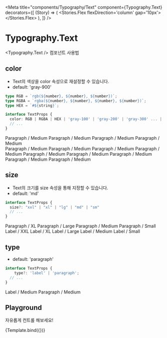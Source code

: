 

<Meta 
	title="components/Typography/Text" 
	component={Typography.Text}
	decorators={[
		(Story) => (
			<Stories.Flex flexDirection='column' gap='10px'>
				<Story />
			</Stories.Flex>
		),
  ]}
/>


# Typography.Text

&lt;Typography.Text /&gt; 컴포넌트 사용법
<br />

## color

- Text의 색상을 color 속성으로 재설정할 수 있습니다.
- default: 'gray-900'

```ts
type RGB = `rgb(${number}, ${number}, ${number})`;
type RGBA = `rgba(${number}, ${number}, ${number}, ${number})`;
type HEX = `#${string}`;

interface TextProps {
  color: RGB | RGBA | HEX | 'gray-100' | 'gray-200' | 'gray-300' ... | 'gray-800' | 'gray-900'
  // ...
}
```

<Canvas>
	<Story name="Color">
		<Typography.Text color="#6c5ce7">Paragraph / Medium</Typography.Text>
		<Typography.Text color="#a9e004">Paragraph / Medium</Typography.Text>
		<Typography.Text color="#1ccc59">Paragraph / Medium</Typography.Text>
		<Typography.Text color="#ff3f42">Paragraph / Medium</Typography.Text>
		<br />
		<Typography.Text color="gray-100">Paragraph / Medium</Typography.Text>
		<Typography.Text color="gray-200">Paragraph / Medium</Typography.Text>
		<Typography.Text color="gray-300">Paragraph / Medium</Typography.Text>
		<Typography.Text color="gray-400">Paragraph / Medium</Typography.Text>
		<Typography.Text color="gray-500">Paragraph / Medium</Typography.Text>
		<Typography.Text color="gray-600">Paragraph / Medium</Typography.Text>
		<Typography.Text color="gray-700">Paragraph / Medium</Typography.Text>
		<Typography.Text color="gray-800">Paragraph / Medium</Typography.Text>
		<Typography.Text color="gray-900">Paragraph / Medium</Typography.Text>
	</Story>
</Canvas>

<br />

## size

- Text의 크기를 size 속성을 통해 지정할 수 있습니다.
- default: 'md'

```ts
interface TextProps {
  size?: "xxl" | "xl" | "lg" | "md" | "sm"
  // ...
}
```

<Canvas>
	<Story name="Size">
    <Stories.Flex gap='50px'>
      <Stories.Flex flexDirection='column' gap='10px'>
        <Typography.Text size="xl">Paragraph / XL</Typography.Text>
        <Typography.Text size="lg">Paragraph / Large</Typography.Text>
        <Typography.Text size="md">Paragraph / Medium</Typography.Text>
        <Typography.Text size="sm">Paragraph / Small</Typography.Text>
      </Stories.Flex>
      <Stories.Flex flexDirection='column' gap='10px'>
        <Typography.Text size="xxl" type="label">Label / XXL</Typography.Text>
        <Typography.Text size="xl" type="label">Label / XL</Typography.Text>
        <Typography.Text size="lg" type="label">Label / Large</Typography.Text>
        <Typography.Text size="md" type="label">Label / Medium</Typography.Text>
        <Typography.Text size="sm" type="label">Label / Small</Typography.Text>
      </Stories.Flex>
    </Stories.Flex>
  </Story>
</Canvas>

<br />

## type

- default: 'paragraph'

```ts
interface TextProps {
	type?: 'label' | 'paragraph';
  // ...
}
```

<Canvas>
	<Story name="Type">
		<Typography.Text type="label">Label / Medium</Typography.Text>
		<Typography.Text type="paragraph">Paragraph / Medium</Typography.Text>
	</Story>
</Canvas>

<br />

## Playground

자유롭게 컨트롤 해보세요!

<Canvas>
	<Story
		name="Playground"
		argTypes={{
			className: {
				table: {
					disable: true
				}
			},
			style: {
				table: {
					disable: true
				}
			},
			color: {
				control: 'select',
				options: [
					'gray-100',
					'gray-200',
					'gray-300',
					'gray-400',
					'gray-500',
					'gray-600',
					'gray-700',
					'gray-800',
					'gray-900',
				]
			},
			children: {
				description: 'text',
				control: 'text'
			}
		}}
	>
		{Template.bind({})}
	</Story>
</Canvas>

<ArgsTable story="Playground" />

